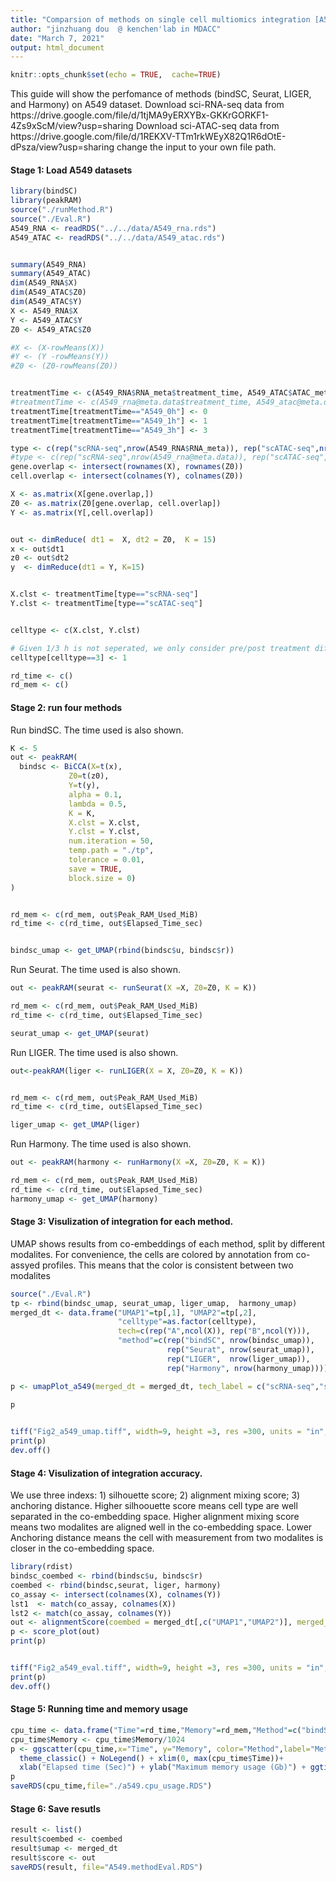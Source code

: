 ```yaml
---
title: "Comparsion of methods on single cell multiomics integration [A549 dataset]"
author: "jinzhuang dou  @ kenchen'lab in MDACC"
date: "March 7, 2021"
output: html_document
---
```


```r
knitr::opts_chunk$set(echo = TRUE,  cache=TRUE)
```

This guide will show the perfomance of methods (bindSC, Seurat, LIGER, and Harmony) on A549 dataset.
Download sci-RNA-seq data from  https://drive.google.com/file/d/1tjMA9yERXYBx-GKKrGORKF1-4Zs9xScM/view?usp=sharing
Download sci-ATAC-seq data from https://drive.google.com/file/d/1REKXV-TTm1rkWEyX82Q1R6dOtE-dPsza/view?usp=sharing
change the input to your own file path.


#### Stage 1: Load A549 datasets

```r
library(bindSC)
library(peakRAM)
source("./runMethod.R")
source("./Eval.R")
A549_RNA <- readRDS("../../data/A549_rna.rds")
A549_ATAC <- readRDS("../../data/A549_atac.rds")


summary(A549_RNA)
summary(A549_ATAC)
dim(A549_RNA$X)
dim(A549_ATAC$Z0)
dim(A549_ATAC$Y)
X <- A549_RNA$X
Y <- A549_ATAC$Y
Z0 <- A549_ATAC$Z0

#X <- (X-rowMeans(X))
#Y <- (Y -rowMeans(Y))
#Z0 <- (Z0-rowMeans(Z0))


treatmentTime <- c(A549_RNA$RNA_meta$treatment_time, A549_ATAC$ATAC_meta$group)
#treatmentTime <- c(A549_rna@meta.data$treatment_time, A549_atac@meta.data$group)
treatmentTime[treatmentTime=="A549_0h"] <- 0
treatmentTime[treatmentTime=="A549_1h"] <- 1
treatmentTime[treatmentTime=="A549_3h"] <- 3

type <- c(rep("scRNA-seq",nrow(A549_RNA$RNA_meta)), rep("scATAC-seq",nrow(A549_ATAC$ATAC_meta)))
#type <- c(rep("scRNA-seq",nrow(A549_rna@meta.data)), rep("scATAC-seq",nrow(A549_atac@meta.data)))
gene.overlap <- intersect(rownames(X), rownames(Z0))
cell.overlap <- intersect(colnames(Y), colnames(Z0))

X <- as.matrix(X[gene.overlap,])
Z0 <- as.matrix(Z0[gene.overlap, cell.overlap])
Y <- as.matrix(Y[,cell.overlap])


out <- dimReduce( dt1 =  X, dt2 = Z0,  K = 15)
x <- out$dt1
z0 <- out$dt2
y  <- dimReduce(dt1 = Y, K=15)


X.clst <- treatmentTime[type=="scRNA-seq"]
Y.clst <- treatmentTime[type=="scATAC-seq"]


celltype <- c(X.clst, Y.clst)

# Given 1/3 h is not seperated, we only consider pre/post treatment difference 
celltype[celltype==3] <- 1

rd_time <- c()
rd_mem <- c()

```
#### Stage 2: run four methods
Run bindSC. The time used is also shown.
```r

K <- 5
out <- peakRAM(
  bindsc <- BiCCA(X=t(x),
             Z0=t(z0), 
             Y=t(y), 
             alpha = 0.1,
             lambda = 0.5,
             K = K, 
             X.clst = X.clst,
             Y.clst = Y.clst,
             num.iteration = 50, 
             temp.path = "./tp",
             tolerance = 0.01, 
             save = TRUE, 
             block.size = 0)
)


rd_mem <- c(rd_mem, out$Peak_RAM_Used_MiB)
rd_time <- c(rd_time, out$Elapsed_Time_sec)


bindsc_umap <- get_UMAP(rbind(bindsc$u, bindsc$r))
```
Run Seurat. The time used is also shown.
```r

out <- peakRAM(seurat <- runSeurat(X =X, Z0=Z0, K = K))

rd_mem <- c(rd_mem, out$Peak_RAM_Used_MiB)
rd_time <- c(rd_time, out$Elapsed_Time_sec)

seurat_umap <- get_UMAP(seurat)
```
Run LIGER. The time used is also shown.
```r


out<-peakRAM(liger <- runLIGER(X = X, Z0=Z0, K = K))


rd_mem <- c(rd_mem, out$Peak_RAM_Used_MiB)
rd_time <- c(rd_time, out$Elapsed_Time_sec)

liger_umap <- get_UMAP(liger)
```
Run Harmony. The time used is also shown.
```r

out <- peakRAM(harmony <- runHarmony(X =X, Z0=Z0, K = K))

rd_mem <- c(rd_mem, out$Peak_RAM_Used_MiB)
rd_time <- c(rd_time, out$Elapsed_Time_sec)
harmony_umap <- get_UMAP(harmony)
```
#### Stage 3: Visulization of integration for each method. 
UMAP shows results from co-embeddings of each method, split by different modalites. For convenience, the cells are colored by 
annotation from co-assyed profiles. This means that the color is consistent between two modalites

```r
source("./Eval.R")
tp <- rbind(bindsc_umap, seurat_umap, liger_umap,  harmony_umap)
merged_dt <- data.frame("UMAP1"=tp[,1], "UMAP2"=tp[,2], 
                        "celltype"=as.factor(celltype), 
                        tech=c(rep("A",ncol(X)), rep("B",ncol(Y))),
                        "method"=c(rep("bindSC", nrow(bindsc_umap)),  
                                   rep("Seurat", nrow(seurat_umap)),
                                   rep("LIGER",  nrow(liger_umap)),
                                   rep("Harmony", nrow(harmony_umap))))

p <- umapPlot_a549(merged_dt = merged_dt, tech_label = c("scRNA-seq","scATAC-seq"))
  
p


tiff("Fig2_a549_umap.tiff", width=9, height =3, res =300, units = "in", compression = "lzw")
print(p)
dev.off()


```

#### Stage 4: Visulization of integration accuracy. 
We use three indexs: 1) silhouette score; 2) alignment mixing score; 3) anchoring distance. 
Higher silhoouette score means cell type are well separated in the co-embedding space. 
Higher alignment mixing score means two modalites are aligned well in the co-embedding space.
Lower Anchoring distance means the cell with measurement from two modalites is closer in the co-embedding space.

```r
library(rdist)
bindsc_coembed <- rbind(bindsc$u, bindsc$r)
coembed <- rbind(bindsc,seurat, liger, harmony)
co_assay <- intersect(colnames(X), colnames(Y))
lst1  <- match(co_assay, colnames(X))
lst2 <- match(co_assay, colnames(Y))
out <- alignmentScore(coembed = merged_dt[,c("UMAP1","UMAP2")], merged_dt = merged_dt, coassay_1 = lst1, coassay_2 =lst2)
p <- score_plot(out)
print(p)


tiff("Fig2_a549_eval.tiff", width=9, height =3, res =300, units = "in", compression = "lzw")
print(p)
dev.off()


```

#### Stage 5: Running time and memory usage 
```r

cpu_time <- data.frame("Time"=rd_time,"Memory"=rd_mem,"Method"=c("bindSC","Seurat","LIGER","Harmony"))
cpu_time$Memory <- cpu_time$Memory/1024
p <- ggscatter(cpu_time,x="Time", y="Memory", color="Method",label="Method", repel = TRUE)  + 
  theme_classic() + NoLegend() + xlim(0, max(cpu_time$Time))+ 
  xlab("Elapsed time (Sec)") + ylab("Maximum memory usage (Gb)") + ggtitle(paste0("Cell size (", length(X.clst),",", length(Y.clst),")" ))
p
saveRDS(cpu_time,file="./a549.cpu_usage.RDS")

```

#### Stage 6: Save resutls

```r
result <- list()
result$coembed <- coembed
result$umap <- merged_dt
result$score <- out
saveRDS(result, file="A549.methodEval.RDS")
```
